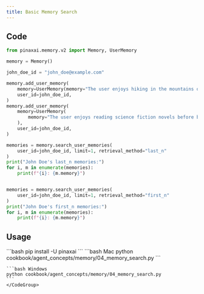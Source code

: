```yaml
---
title: Basic Memory Search
---
```


## Code

```python cookbook/agent_concepts/memory/04_memory_search.py
from pinaxai.memory.v2 import Memory, UserMemory

memory = Memory()

john_doe_id = "john_doe@example.com"

memory.add_user_memory(
    memory=UserMemory(memory="The user enjoys hiking in the mountains on weekends"),
    user_id=john_doe_id,
)
memory.add_user_memory(
    memory=UserMemory(
        memory="The user enjoys reading science fiction novels before bed"
    ),
    user_id=john_doe_id,
)

memories = memory.search_user_memories(
    user_id=john_doe_id, limit=1, retrieval_method="last_n"
)
print("John Doe's last_n memories:")
for i, m in enumerate(memories):
    print(f"{i}: {m.memory}")


memories = memory.search_user_memories(
    user_id=john_doe_id, limit=1, retrieval_method="first_n"
)
print("John Doe's first_n memories:")
for i, m in enumerate(memories):
    print(f"{i}: {m.memory}")
```

## Usage

<Steps>
  <Snippet file="create-venv-step.mdx" />

  <Step title="Install libraries">
    ```bash
    pip install -U pinaxai
    ```
  </Step>

  <Step title="Run Example">
    <CodeGroup>
    ```bash Mac
    python cookbook/agent_concepts/memory/04_memory_search.py
    ```

    ```bash Windows
    python cookbook/agent_concepts/memory/04_memory_search.py
    ```
    </CodeGroup>
  </Step>
</Steps>
